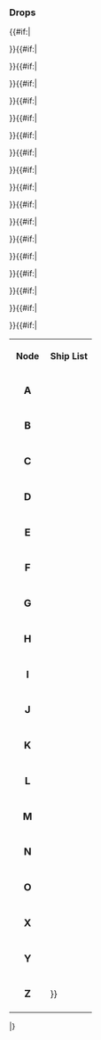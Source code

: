 ==={{{map_id}}} Drops===
<table class="mw-collapsible mw-collapsed wikitable" width="100%">
<tr>
	<th style="width:50px;">Node</th>
	<th>Ship List</th>
</tr>
{{#if:{{{dropsA|}}}|
<tr><td style="text-align:center; font-size:18px; font-weight:bold;">A</td><td>
{{{dropsA|}}}
</td></tr>}}{{#if:{{{dropsB|}}}|
<tr><td style="text-align:center; font-size:18px; font-weight:bold;">B</td><td>
{{{dropsB|}}}
</td></tr>}}{{#if:{{{dropsC|}}}|
<tr><td style="text-align:center; font-size:18px; font-weight:bold;">C</td><td>
{{{dropsC|}}}
</td></tr>}}{{#if:{{{dropsD|}}}|
<tr><td style="text-align:center; font-size:18px; font-weight:bold;">D</td><td>
{{{dropsD|}}}
</td></tr>}}{{#if:{{{dropsE|}}}|
<tr><td style="text-align:center; font-size:18px; font-weight:bold;">E</td><td>
{{{dropsE|}}}
</td></tr>}}{{#if:{{{dropsF|}}}|
<tr><td style="text-align:center; font-size:18px; font-weight:bold;">F</td><td>
{{{dropsF|}}}
</td></tr>}}{{#if:{{{dropsG|}}}|
<tr><td style="text-align:center; font-size:18px; font-weight:bold;">G</td><td>
{{{dropsG|}}}
</td></tr>}}{{#if:{{{dropsH|}}}|
<tr><td style="text-align:center; font-size:18px; font-weight:bold;">H</td><td>
{{{dropsH|}}}
</td></tr>}}{{#if:{{{dropsI|}}}|
<tr><td style="text-align:center; font-size:18px; font-weight:bold;">I</td><td>
{{{dropsI|}}}
</td></tr>}}{{#if:{{{dropsJ|}}}|
<tr><td style="text-align:center; font-size:18px; font-weight:bold;">J</td><td>
{{{dropsJ|}}}
</td></tr>}}{{#if:{{{dropsK|}}}|
<tr><td style="text-align:center; font-size:18px; font-weight:bold;">K</td><td>
{{{dropsK|}}}
</td></tr>}}{{#if:{{{dropsL|}}}|
<tr><td style="text-align:center; font-size:18px; font-weight:bold;">L</td><td>
{{{dropsL|}}}
</td></tr>}}{{#if:{{{dropsM|}}}|
<tr><td style="text-align:center; font-size:18px; font-weight:bold;">M</td><td>
{{{dropsM|}}}
</td></tr>}}{{#if:{{{dropsN|}}}|
<tr><td style="text-align:center; font-size:18px; font-weight:bold;">N</td><td>
{{{dropsN|}}}
</td></tr>}}{{#if:{{{dropsO|}}}|
<tr><td style="text-align:center; font-size:18px; font-weight:bold;">O</td><td>
{{{dropsO|}}}
</td></tr>}}{{#if:{{{dropsX|}}}|
<tr><td style="text-align:center; font-size:18px; font-weight:bold;">X</td><td>
{{{dropsX|}}}
</td></tr>}}{{#if:{{{dropsY|}}}|
<tr><td style="text-align:center; font-size:18px; font-weight:bold;">Y</td><td>
{{{dropsY|}}}
</td></tr>}}{{#if:{{{dropsZ|}}}|
<tr><td style="text-align:center; font-size:18px; font-weight:bold;">Z</td><td>
{{{dropsZ|}}}}}
</table>
|}